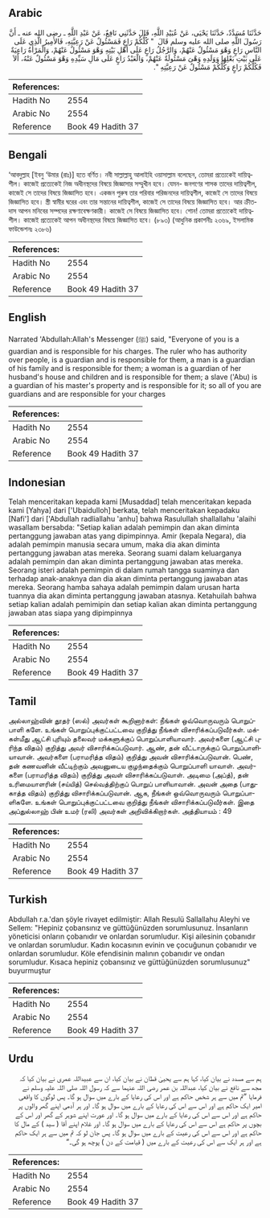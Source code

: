 ## Arabic


<div dir="rtl" lang="ar" style={{fontSize:'larger',backgroundColor:'#f8f9fa',padding:20}}>
حَدَّثَنَا مُسَدَّدٌ، حَدَّثَنَا يَحْيَى، عَنْ عُبَيْدِ اللَّهِ، قَالَ حَدَّثَنِي نَافِعٌ، عَنْ عَبْدِ اللَّهِ ـ رضى الله عنه ـ أَنَّ رَسُولَ اللَّهِ صلى الله عليه وسلم قَالَ ‏ "‏ كُلُّكُمْ رَاعٍ فَمَسْئُولٌ عَنْ رَعِيَّتِهِ، فَالأَمِيرُ الَّذِي عَلَى النَّاسِ رَاعٍ وَهْوَ مَسْئُولٌ عَنْهُمْ، وَالرَّجُلُ رَاعٍ عَلَى أَهْلِ بَيْتِهِ وَهْوَ مَسْئُولٌ عَنْهُمْ، وَالْمَرْأَةُ رَاعِيَةٌ عَلَى بَيْتِ بَعْلِهَا وَوَلَدِهِ وَهْىَ مَسْئُولَةٌ عَنْهُمْ، وَالْعَبْدُ رَاعٍ عَلَى مَالِ سَيِّدِهِ وَهْوَ مَسْئُولٌ عَنْهُ، أَلاَ فَكُلُّكُمْ رَاعٍ وَكُلُّكُمْ مَسْئُولٌ عَنْ رَعِيَّتِهِ ‏"‏‏.‏
</div>
<div style={{backgroundColor:'#f8f9fa',padding:20, marginBottom: 10}}><table> <thead> <tr> <th>References:</th> <th></th> </tr> </thead> <tbody><tr><td>Hadith No</td><td>2554</td></tr><tr><td>Arabic No</td><td>2554</td></tr><tr><td>Reference</td><td>Book 49 Hadith 37</td></tr></tbody></table></div>

## Bengali


<div dir="ltr" lang="bn" style={{fontSize:'larger',backgroundColor:'#f8f9fa',padding:20}}>
‘আবদুল্লাহ [ইবনু ‘উমার (রাঃ)] হতে বর্ণিত। নবী সাল্লাল্লাহু আলাইহি ওয়াসাল্লাম বলেছেন, তোমরা প্রত্যেকেই দায়িত্বশীল। কাজেই প্রত্যেকেই নিজ অধীনস্থদের বিষয়ে জিজ্ঞাসার সম্মুখীন হবে। যেমন- জনগণের শাসক তাদের দায়িত্বশীল, কাজেই সে তাদের বিষয়ে জিজ্ঞাসিত হবে। একজন পুরুষ তার পরিবার পরিজনদের দায়িত্বশীল, কাজেই সে তাদের বিষয়ে জিজ্ঞাসিত হবে। স্ত্রী স্বামীর ঘরের এবং তার সন্তানের দায়িত্বশীল, কাজেই সে তাদের বিষয়ে জিজ্ঞাসিত হবে। আর ক্রীতদাস আপন মনিবের সম্পদের রক্ষণাবেক্ষণকারী। কাজেই সে বিষয়ে জিজ্ঞাসিত হবে। শোন! তোমরা প্রত্যেকেই দায়িত্বশীল। কাজেই প্রত্যেকেই আপন অধীনস্থদের বিষয়ে জিজ্ঞাসিত হবে। (৮৯৩) (আধুনিক প্রকাশনীঃ ২৩৬৯, ইসলামিক ফাউন্ডেশনঃ ২৩৮৬)
</div>
<div style={{backgroundColor:'#f8f9fa',padding:20, marginBottom: 10}}><table> <thead> <tr> <th>References:</th> <th></th> </tr> </thead> <tbody><tr><td>Hadith No</td><td>2554</td></tr><tr><td>Arabic No</td><td>2554</td></tr><tr><td>Reference</td><td>Book 49 Hadith 37</td></tr></tbody></table></div>

## English


<div dir="ltr" lang="en" style={{fontSize:'larger',backgroundColor:'#f8f9fa',padding:20}}>
Narrated 'Abdullah:Allah's Messenger (ﷺ) said, "Everyone of you is a guardian and is responsible for his charges. The ruler who has authority over people, is a guardian and is responsible for them, a man is a guardian of his family and is responsible for them; a woman is a guardian of her husband's house and children and is responsible for them; a slave ('Abu) is a guardian of his master's property and is responsible for it; so all of you are guardians and are responsible for your charges
</div>
<div style={{backgroundColor:'#f8f9fa',padding:20, marginBottom: 10}}><table> <thead> <tr> <th>References:</th> <th></th> </tr> </thead> <tbody><tr><td>Hadith No</td><td>2554</td></tr><tr><td>Arabic No</td><td>2554</td></tr><tr><td>Reference</td><td>Book 49 Hadith 37</td></tr></tbody></table></div>

## Indonesian


<div dir="ltr" lang="id" style={{fontSize:'larger',backgroundColor:'#f8f9fa',padding:20}}>
Telah menceritakan kepada kami [Musaddad] telah menceritakan kepada kami [Yahya] dari ['Ubaidulloh] berkata, telah menceritakan kepadaku [Nafi'] dari ['Abdullah radliallahu 'anhu] bahwa Rasulullah shallallahu 'alaihi wasallam bersabda: "Setiap kalian adalah pemimpin dan akan diminta pertanggung jawaban atas yang dipimpinnya. Amir (kepala Negara), dia adalah pemimpin manusia secara umum, maka dia akan diminta pertanggung jawaban atas mereka. Seorang suami dalam keluarganya adalah pemimpin dan akan diminta pertanggung jawaban atas mereka. Seorang isteri adalah pemimpin di dalam rumah tangga suaminya dan terhadap anak-anaknya dan dia akan diminta pertanggung jawaban atas mereka. Seorang hamba sahaya adalah pemimpin dalam urusan harta tuannya dia akan diminta pertanggung jawaban atasnya. Ketahuilah bahwa setiap kalian adalah pemimipin dan setiap kalian akan diminta pertanggung jawaban atas siapa yang dipimpinnya
</div>
<div style={{backgroundColor:'#f8f9fa',padding:20, marginBottom: 10}}><table> <thead> <tr> <th>References:</th> <th></th> </tr> </thead> <tbody><tr><td>Hadith No</td><td>2554</td></tr><tr><td>Arabic No</td><td>2554</td></tr><tr><td>Reference</td><td>Book 49 Hadith 37</td></tr></tbody></table></div>

## Tamil


<div dir="ltr" lang="ta" style={{fontSize:'larger',backgroundColor:'#f8f9fa',padding:20}}>
அல்லாஹ்வின் தூதர் (ஸல்) அவர்கள் கூறினார்கள்: நீங்கள் ஒவ்வொருவரும் பொறுப்பாளி களே. உங்கள் பொறுப்புக்குட்பட்டவை குறித்து நீங்கள் விசாரிக்கப்படுவீர்கள். மக்கள்மீது ஆட்சி புரியும் தலைவர் மக்களுக்குப் பொறுப்பாளியாவார். அவர்களை (ஆட்சி புரிந்த விதம்) குறித்து அவர் விசாரிக்கப்படுவார். ஆண், தன் வீட்டாருக்குப் பொறுப்பாளியாவான். அவர்களை (பராமரித்த விதம்) குறித்து அவன் விசாரிக்கப்படுவான். பெண், தன் கணவனின் வீட்டிற்கும் அவனுடைய குழந்தைக்கும் பொறுப்பாளி யாவாள். அவர்களை (பராமரித்த விதம்) குறித்து அவள் விசாரிக்கப்படுவாள். அடிமை (அப்த்), தன் உரிமையாளரின் (சய்யித்) செல்வத்திற்குப் பொறுப் பாளியாவான். அவன் அதை (பாதுகாத்த விதம்) குறித்து விசாரிக்கப்படுவான். ஆக, நீங்கள் ஒவ்வொருவரும் பொறுப்பாளிகளே. உங்கள் பொறுப்புக்குட்பட்டவை குறித்து நீங்கள் விசாரிக்கப்படுவீர்கள். இதை அப்துல்லாஹ் பின் உமர் (ரலி) அவர்கள் அறிவிக்கிறார்கள். அத்தியாயம் : 49
</div>
<div style={{backgroundColor:'#f8f9fa',padding:20, marginBottom: 10}}><table> <thead> <tr> <th>References:</th> <th></th> </tr> </thead> <tbody><tr><td>Hadith No</td><td>2554</td></tr><tr><td>Arabic No</td><td>2554</td></tr><tr><td>Reference</td><td>Book 49 Hadith 37</td></tr></tbody></table></div>

## Turkish


<div dir="ltr" lang="tr" style={{fontSize:'larger',backgroundColor:'#f8f9fa',padding:20}}>
Abdullah r.a.'dan şöyle rivayet edilmiştir: Allah Resulü Sallallahu Aleyhi ve Sellem: "Hepiniz çobansınız ve güttüğünüzden sorumlusunuz. İnsanların yöneticisi onların çobanıdır ve onlardan sorumludur. Kişi ailesinin çobanıdır ve onlardan sorumludur. Kadın kocasının evinin ve çocuğunun çobanıdır ve onlardan sorumludur. Köle efendisinin malının çobanıdır ve ondan sorumludur. Kısaca hepiniz çobansınız ve güttüğünüzden sorumlusunuz" buyurmuştur
</div>
<div style={{backgroundColor:'#f8f9fa',padding:20, marginBottom: 10}}><table> <thead> <tr> <th>References:</th> <th></th> </tr> </thead> <tbody><tr><td>Hadith No</td><td>2554</td></tr><tr><td>Arabic No</td><td>2554</td></tr><tr><td>Reference</td><td>Book 49 Hadith 37</td></tr></tbody></table></div>

## Urdu


<div dir="rtl" lang="ur" style={{fontSize:'larger',backgroundColor:'#f8f9fa',padding:20}}>
ہم سے مسدد نے بیان کیا، کہا ہم سے یحییٰ قطان نے بیان کیا، ان سے عبیداللہ عمری نے بیان کیا کہ مجھ سے نافع نے بیان کیا، عبداللہ بن عمر رضی اللہ عنہما سے کہ رسول اللہ صلی اللہ علیہ وسلم نے فرمایا ”تم میں سے ہر شخص حاکم ہے اور اس کی رعایا کے بارے میں سوال ہو گا۔ پس لوگوں کا واقعی امیر ایک حاکم ہے اور اس سے اس کی رعایا کے بارے میں سوال ہو گا۔ اور ہر آدمی اپنے گھر والوں پر حاکم ہے اور اس سے اس کی رعایا کے بارے میں سوال ہو گا۔ اور عورت اپنے شوہر کے گھر اور اس کے بچوں پر حاکم ہے اس سے اس کی رعایا کے بارے میں سوال ہو گا۔ اور غلام اپنے آقا ( سید ) کے مال کا حاکم ہے اور اس سے اس کی رعیت کے بارے میں سوال ہو گا۔ پس جان لو کہ تم میں سے ہر ایک حاکم ہے اور ہر ایک سے اس کی رعیت کے بارے میں ( قیامت کے دن ) پوچھ ہو گی۔“
</div>
<div style={{backgroundColor:'#f8f9fa',padding:20, marginBottom: 10}}><table> <thead> <tr> <th>References:</th> <th></th> </tr> </thead> <tbody><tr><td>Hadith No</td><td>2554</td></tr><tr><td>Arabic No</td><td>2554</td></tr><tr><td>Reference</td><td>Book 49 Hadith 37</td></tr></tbody></table></div>
